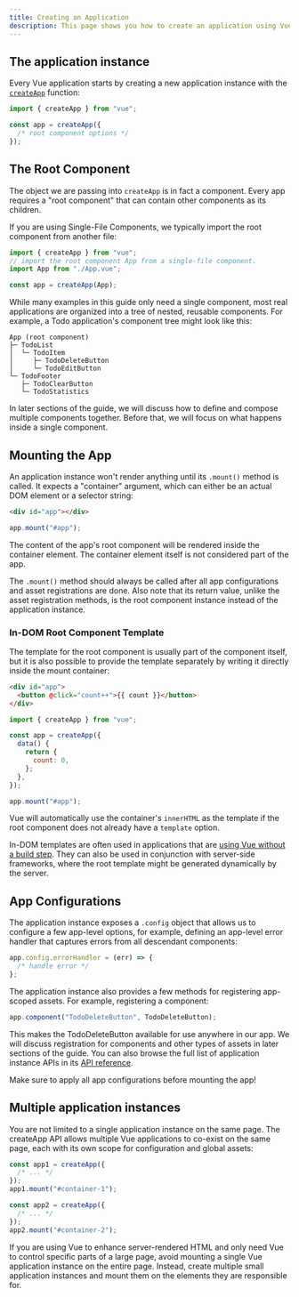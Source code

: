 ```yaml
---
title: Creating an Application
description: This page shows you how to create an application using Vue.js.
---
```


## The application instance​

Every Vue application starts by creating a new application instance with the <span class="custom-link">[`createApp`](https://vuejs.org/api/application.html#createapp)</span> function:

```js
import { createApp } from "vue";

const app = createApp({
  /* root component options */
});
```

## The Root Component​

The object we are passing into `createApp` is in fact a component. Every app requires a "root component" that can contain other components as its children.

If you are using Single-File Components, we typically import the root component from another file:

```js
import { createApp } from "vue";
// import the root component App from a single-file component.
import App from "./App.vue";

const app = createApp(App);
```

While many examples in this guide only need a single component, most real applications are organized into a tree of nested, reusable components. For example, a Todo application's component tree might look like this:

```text
App (root component)
├─ TodoList
│  └─ TodoItem
│     ├─ TodoDeleteButton
│     └─ TodoEditButton
└─ TodoFooter
   ├─ TodoClearButton
   └─ TodoStatistics
```

In later sections of the guide, we will discuss how to define and compose multiple components together. Before that, we will focus on what happens inside a single component.

## Mounting the App​

An application instance won't render anything until its `.mount()` method is called. It expects a "container" argument, which can either be an actual DOM element or a selector string:

```html
<div id="app"></div>
```

```js
app.mount("#app");
```

The content of the app's root component will be rendered inside the container element. The container element itself is not considered part of the app.

The `.mount()` method should always be called after all app configurations and asset registrations are done. Also note that its return value, unlike the asset registration methods, is the root component instance instead of the application instance.

### In-DOM Root Component Template

The template for the root component is usually part of the component itself, but it is also possible to provide the template separately by writing it directly inside the mount container:

```html
<div id="app">
  <button @click="count++">{{ count }}</button>
</div>
```

```js
import { createApp } from "vue";

const app = createApp({
  data() {
    return {
      count: 0,
    };
  },
});

app.mount("#app");
```

Vue will automatically use the container's `innerHTML` as the template if the root component does not already have a `template` option.

In-DOM templates are often used in applications that are <span class="custom-link">[using Vue without a build step](/guides/quickstart/#using-vue-from-cdn)</span>. They can also be used in conjunction with server-side frameworks, where the root template might be generated dynamically by the server.

## App Configurations​

The application instance exposes a `.config` object that allows us to configure a few app-level options, for example, defining an app-level error handler that captures errors from all descendant components:

```js
app.config.errorHandler = (err) => {
  /* handle error */
};
```

The application instance also provides a few methods for registering app-scoped assets. For example, registering a component:

```js
app.component("TodoDeleteButton", TodoDeleteButton);
```

This makes the TodoDeleteButton available for use anywhere in our app. We will discuss registration for components and other types of assets in later sections of the guide. You can also browse the full list of application instance APIs in its <span class="custom-link">[API reference](https://vuejs.org/api/application.html)</span>.

Make sure to apply all app configurations before mounting the app!

## Multiple application instances​

You are not limited to a single application instance on the same page. The createApp API allows multiple Vue applications to co-exist on the same page, each with its own scope for configuration and global assets:

```js
const app1 = createApp({
  /* ... */
});
app1.mount("#container-1");

const app2 = createApp({
  /* ... */
});
app2.mount("#container-2");
```

If you are using Vue to enhance server-rendered HTML and only need Vue to control specific parts of a large page, avoid mounting a single Vue application instance on the entire page. Instead, create multiple small application instances and mount them on the elements they are responsible for.
